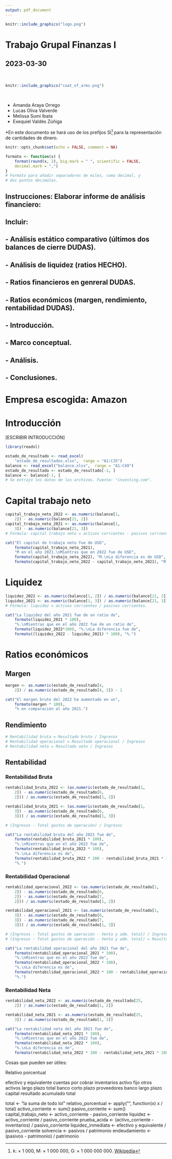 ```yaml
---
output: pdf_document
---
```

```r
knitr::include_graphics("logo.png")
```
\center
# Trabajo Grupal Finanzas I
## 2023-03-30
\flushleft
\
```r
knitr::include_graphics("coat_of_arms.png")
```
\

* Amanda Araya Orrego
* Lucas Oliva Valverde
* Melissa Sumi Ibata
* Exequiel Valdés Zúñiga

\newpage
*En este documento se hará uso de los prefijos
SI^[k: × 1 000, M: × 1 000 000, G: × 1 000 000 000. [Wikipedia](https://en.wikipedia.org/wiki/Metric_prefix)] 
para la representación de cantidades de dinero.

```r
knitr::opts_chunk$set(echo = FALSE, comment = NA)

formato <- function(x) {
    format(round(x, 2), big.mark = " ", scientific = FALSE,
    decimal.mark = ",")
}
# Formato para añadir separadores de miles, coma decimal, y
# dos puntos decimales.
```

## Instrucciones: Elaborar informe de análisis financiero:
## Incluir:
## - Análisis estático comparativo (últimos dos balances de cierre DUDAS).
## - Análisis de liquidez (ratios HECHO).
## - Ratios financieros en genreral DUDAS.
## - Ratios económicos (margen, rendimiento, rentabilidad DUDAS).
## - Introducción.
## - Marco conceptual.
## - Análisis.
## - Conclusiones.

# Empresa escogida: Amazon

# Introducción

[ESCRIBIR INTRODUCCIÓN]

```r
library(readxl)

estado_de_resultado <- read_excel(
    "estado_de_resultados.xlsx",  range = "A1:C35")
balance <- read_excel("balance.xlsx",  range = "A1:C49")
estado_de_resultado <- estado_de_resultado[-1, ]
balance <- balance[-1, ]
# Se extrajo los datos de los archivos. Fuente: "investing.com".
```

# Capital trabajo neto

```r
capital_trabajo_neto_2022 <- as.numeric(balance[1,
    2]) - as.numeric(balance[21, 2])
capital_trabajo_neto_2021 <- as.numeric(balance[1,
    3]) - as.numeric(balance[21, 3])
# Fórmula: capital trabajo neto = activos corrientes - pasivos corrientes.

cat("El capital de trabajo neto fue de USD",
    formato(capital_trabajo_neto_2021),
    "M en el año 2021.\nMientras que en 2022 fue de USD",
    formato(capital_trabajo_neto_2022), "M.\nLa diferencia es de USD",
    formato(capital_trabajo_neto_2022 - capital_trabajo_neto_2021), "M.")
```

# Liquidez

```r
liquidez_2022 <- as.numeric(balance[1, 2]) / as.numeric(balance[21, 2])
liquidez_2021 <- as.numeric(balance[1, 3]) / as.numeric(balance[21, 3])
# Fórmula: liquidez = activos corrientes / pasivos corrientes.

cat("La liquidez del año 2021 fue de un ratio de",
    formato(liquidez_2021 * 100),
    "%.\nMientras que en el año 2022 fue de un ratio de",
    formato(liquidez_2022*100), "%.\nLa diferencia fue de",
    formato((liquidez_2022 - liquidez_2021) * 100), "%.")
```

# Ratios económicos

## Margen

```r

margen <- as.numeric(estado_de_resultado[4,
    2]) / as.numeric(estado_de_resultado[4, 3]) - 1

cat("El margen bruto del 2022 ha aumentado en un",
    formato(margen * 100),
    "% en comparación al año 2021.")

```

## Rendimiento

```r
# Rentabilidad bruta = Resultado bruto / Ingresos
# Rentabilidad operacional = Resultado operacional / Ingresos
# Rentabilidad neta = Resultado neto / Ingresos

```
## Rentabilidad

### Rentabilidad Bruta
```r
rentabilidad_bruta_2022 <- (as.numeric(estado_de_resultado[1,
    2]) - as.numeric(estado_de_resultado[6,
    2])) / as.numeric(estado_de_resultado[1, 2])

rentabilidad_bruta_2021 <- (as.numeric(estado_de_resultado[1,
    3]) - as.numeric(estado_de_resultado[6,
    3])) / as.numeric(estado_de_resultado[1, 3])

# (Ingresos - Total gastos de operación) / Ingresos

cat("La rentabilidad bruta del año 2021 fue de",
    formato(rentabilidad_bruta_2021 * 100),
    "%.\nMientras que en el año 2022 fue de",
    formato(rentabilidad_bruta_2022 * 100),
    "%.\nLa diferencia es de",
    formato(rentabilidad_bruta_2022 * 100 - rentabilidad_bruta_2021 * 100),
    "%.")
```
### Rentabilidad Operacional

```r

rentabilidad_operacional_2022 <- (as.numeric(estado_de_resultado[1,
    2]) - as.numeric(estado_de_resultado[6,
    2]) - as.numeric(estado_de_resultado[7,
    2])) / as.numeric(estado_de_resultado[1, 2])

rentabilidad_operacional_2021 <- (as.numeric(estado_de_resultado[1,
    3]) - as.numeric(estado_de_resultado[6,
    3]) - as.numeric(estado_de_resultado[7,
    3])) / as.numeric(estado_de_resultado[1, 3])

# (Ingresos - Total gastos de operación - Venta y adm. total) / Ingresos = Rentabilidad Operacional.
# (Ingresos - Total gastos de operación - Venta y adm. total) = Resultado Operacional.

cat("La rentabilidad operacional del año 2021 fue de",
    formato(rentabilidad_operacional_2021 * 100),
    "%.\nMientras que en el año 2022 fue de",
    formato(rentabilidad_operacional_2022 * 100),
    "%.\nLa diferencia es de",
    formato(rentabilidad_operacional_2022 * 100 - rentabilidad_operacional_2021 * 100),
    "%.")

```
### Rentabilidad Neta

```r
rentabilidad_neta_2022 <- as.numeric(estado_de_resultado[25,
    2]) / as.numeric(estado_de_resultado[1, 2])

rentabilidad_neta_2021 <- as.numeric(estado_de_resultado[25,
    3]) / as.numeric(estado_de_resultado[1, 3])

cat("La rentabilidad neta del año 2021 fue de",
    formato(rentabilidad_neta_2021 * 100),
    "%.\nMientras que en el año 2022 fue de",
    formato(rentabilidad_neta_2022 * 100),
    "%.\nLa diferencia es de",
    formato(rentabilidad_neta_2022 * 100 - rentabilidad_neta_2021 * 100), "%.")

```

Cosas que pueden ser útiles:

Relativo porcentual

efectivo y equivalente
cuentas por cobrar
inventarios
activo fijo
otros activos largo plazo
total
banco corto plazo
proveedores
banco largo plazo
capital
resultado acumulado
total


total <- "la suma de todo lol"
relativo_porcentual <- apply("", function(x) x / total)
activo_corriente <- sum()
pasivo_corriente <- sum()
capital_trabajo_neto <- activo_corriente - pasivo_corriente
liquidez <- activo_corriente / pasivo_corriente
prueba_acida <- (activo_corriente - inventarios) / pasivo_corriente
liquidez_inmediata <- efectivo y equivalente / pasivo_corriente
solvencia <- pasivos / patrimonio
endeudamiento <- (pasivos - patrimonio) / patrimonio


